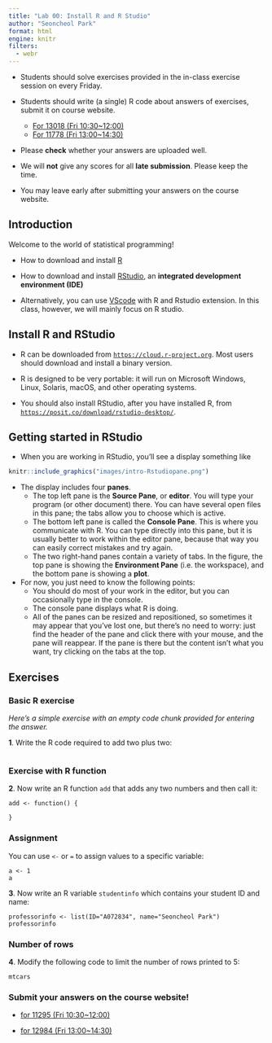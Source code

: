 ```yaml
---
title: "Lab 00: Install R and R Studio"
author: "Seoncheol Park"
format: html
engine: knitr
filters:
  - webr
---
```


-   Students should solve exercises provided in the in-class exercise session on every Friday.

-   Students should write (a single) R code about answers of exercises, submit it on course website.

    -   [For 13018 (Fri 10:30\~12:00)](https://learning.hanyang.ac.kr/courses/188066)
    -   [For 11778 (Fri 13:00\~14:30)](https://learning.hanyang.ac.kr/courses/188065)

-   Please **check** whether your answers are uploaded well.

-   We will **not** give any scores for all **late submission**. Please keep the time.

-   You may leave early after submitting your answers on the course website.

```{=html}
<!--
format: 
  pdf:
    logo: images/hanyang.png
    theme: [simple, css/hanyang.scss]
    geometry:
      - left=.2in
      - right=.2in
      - top=.6in
      - bottom=1.2in
    linkcolor: Cerulean
    citecolor: Fuchsia
    urlcolor: RedOrange
    toccolor: Black
    include-in-header:
      text: |
        \usepackage{amsthm, amsmath, kotex, bm, indentfirst, lmodern, graphicx, hyperref, multicol, footmisc, babel, comment, makeidx, amsfonts, amssymb}
        \usepackage{xeCJK}
        \xeCJKsetup{%
          CJKspace=true,% % true이면 띄어쓰기 사용. 중국어, 일어는 필요 없을수도
          % CJKmath=true,%  % true면 math environment 안에서 CJK 글자 사용
          CJKecglue={}%   % Western과 CJK 사이의 공백 지정: {}로 간격을 없앰
        }
        \usepackage{fancyhdr}
        \pagestyle{fancy}
        \setlength\headheight{28pt}
        \fancyhead[L]{\includegraphics[width=5cm]{images/hanyang.png}}
        \fancyfoot[LE,RO]{}
        \setCJKmainfont[Ligatures=TeX,BoldFont={* ExtraBold},AutoFakeSlant]{NanumMyeongjo}
        \setCJKsansfont[Ligatures=TeX,BoldFont={* ExtraBold},AutoFakeSlant]{NanumGothic}
        \setCJKmonofont{NanumGothicCoding}
    number-sections: true
    number-depth: 3
    mainfont: HelveticaNeue
    sansfont: HelveticaNeue
    monofont: Fira Mono
    monofontoptions: 
      - Scale=1
      - Color=orange
    CJKmainfont: NanumGothic
pdf-engine: xelatex
-->
```

\newpage

\vspace{5cm}

## Introduction

Welcome to the world of statistical programming!

```{=html}
<!--
We will start in this chapter by giving you an idea of what statistical programming is all about.
-->
```

-   How to download and install [R](https://cran.r-project.org)

-   How to download and install [RStudio](https://posit.co/download/rstudio-desktop/), an **integrated development environment (IDE)**

-   Alternatively, you can use [VScode](https://code.visualstudio.com/) with R and Rstudio extension. In this class, however, we will mainly focus on R studio.

## Install R and RStudio

-   R can be downloaded from [`https://cloud.r-project.org`](https://cloud.r-project.org). Most users should download and install a binary version.

-   R is designed to be very portable: it will run on Microsoft Windows, Linux, Solaris, macOS, and other operating systems.

-   You should also install RStudio, after you have installed R, from [`https://posit.co/download/rstudio-desktop/`](https://posit.co/download/rstudio-desktop/).

## Getting started in RStudio

-   When you are working in RStudio, you’ll see a display something like

```r
knitr::include_graphics("images/intro-Rstudiopane.png")
```

-   The display includes four **panes**.
    -   The top left pane is the **Source Pane**, or **editor**. You will type your program (or other document) there. You can have several open files in this pane; the tabs allow you to choose which is active.
    -   The bottom left pane is called the **Console Pane**. This is where you communicate with R. You can type directly into this pane, but it is usually better to work within the editor pane, because that way you can easily correct mistakes and try again.
    -   The two right-hand panes contain a variety of tabs. In the figure, the top pane is showing the **Environment Pane** (i.e. the workspace), and the bottom pane is showing a **plot**.
-   For now, you just need to know the following points:
    -   You should do most of your work in the editor, but you can occasionally type in the console.
    -   The console pane displays what R is doing.
    -   All of the panes can be resized and repositioned, so sometimes it may appear that you’ve lost one, but there’s no need to worry: just find the header of the pane and click there with your mouse, and the pane will reappear. If the pane is there but the content isn’t what you want, try clicking on the tabs at the top.

## Exercises

### Basic R exercise

*Here's a simple exercise with an empty code chunk provided for entering the answer.*

**1**. Write the R code required to add two plus two:

```webr-r

```

### Exercise with R function

```{=html}
<!--
*Here's an exercise with some prepopulated code as well as `exercise.lines = 5` to provide a bit more initial room to work.*
-->
```

**2**. Now write an R function `add` that adds any two numbers and then call it:

```webr-r
add <- function() {
  
}
```

### Assignment

You can use `<-` or `=` to assign values to a specific variable:

```webr-r
a <- 1
a

```

**3**. Now write an R variable `studentinfo` which contains your student ID and name:

```webr-r
professorinfo <- list(ID="A072834", name="Seoncheol Park")
professorinfo

```

### Number of rows

```{=html}
<!--
*Here's an exercise where the chunk is pre-evaluated via the `exercise.eval` option (so the user can see the default output we'd like them to customize). We also add a "hint" to the correct solution via the chunk immediate below labeled `print-limit-hint`.*
-->
```

**4**. Modify the following code to limit the number of rows printed to 5:

```webr-r
mtcars

```

### Submit your answers on the course website!

-   [for 11295 (Fri 10:30\~12:00)](https://learning.hanyang.ac.kr/courses/160878)

-   [for 12984 (Fri 13:00\~14:30)](https://learning.hanyang.ac.kr/courses/160879)
